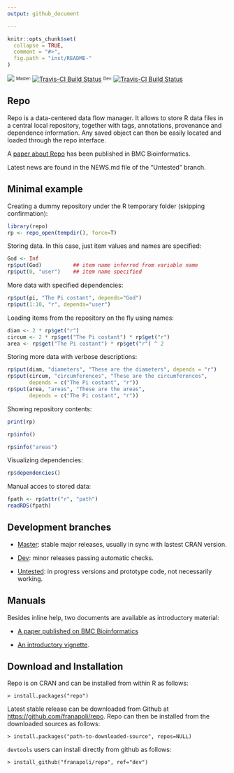 ```yaml
---
output: github_document

---
```


<!-- README.md is generated from README.Rmd. Please edit that file -->

```r
knitr::opts_chunk$set(
  collapse = TRUE,
  comment = "#>",
  fig.path = "inst/README-"
)
```
[![](http://www.r-pkg.org/badges/version/repo)](https://cran.r-project.org/package=repo) <sup><sub>Master: </sub></sup>[![Travis-CI Build Status](https://travis-ci.org/franapoli/repo.svg?branch=master)](https://travis-ci.org/franapoli/repo) <sup><sub>Dev: </sub></sup>[![Travis-CI Build Status](https://travis-ci.org/franapoli/repo.svg?branch=dev)](https://travis-ci.org/franapoli/repo)


## Repo

Repo is a data-centered data flow manager. It allows to store R data
files in a central local repository, together with tags, annotations,
provenance and dependence information. Any saved object can then be
easily located and loaded through the repo interface.

A [paper about Repo](http://rdcu.be/pklt) has been published in BMC
Bioinformatics.

Latest news are found in the NEWS.md file of the "Untested" branch.


## Minimal example

Creating a dummy repository under the R temporary folder (skipping
confirmation):

```r
library(repo)
rp <- repo_open(tempdir(), force=T)
```

Storing data. In this case, just item values and names are specified:

```r
God <- Inf
rp$put(God)          ## item name inferred from variable name
rp$put(0, "user")    ## item name specified
```

More data with specified dependencies:

```r
rp$put(pi, "The Pi costant", depends="God")
rp$put(1:10, "r", depends="user")
```

Loading items from the repository on the fly using names:

```r
diam <- 2 * rp$get("r")
circum <- 2 * rp$get("The Pi costant") * rp$get("r")
area <- rp$get("The Pi costant") * rp$get("r") ^ 2
```

Storing more data with verbose descriptions:

```r
rp$put(diam, "diameters", "These are the diameters", depends = "r")
rp$put(circum, "circumferences", "These are the circumferences",
       depends = c("The Pi costant", "r"))
rp$put(area, "areas", "These are the areas",
       depends = c("The Pi costant", "r"))
```

Showing repository contents:

```r
print(rp)
```
```r
rp$info()
```
```r
rp$info("areas")
```

Visualizing dependencies:

```r
rp$dependencies()
```

Manual acces to stored data:

```r
fpath <- rp$attr("r", "path")
readRDS(fpath)
```

## Development branches

+ [Master](https://github.com/franapoli/repo/tree/master): stable major
releases, usually in sync with lastest CRAN version.

+ [Dev](https://github.com/franapoli/repo/tree/dev): minor releases
passing automatic checks.

+ [Untested](https://github.com/franapoli/repo/tree/untested): in
progress versions and prototype code, not necessarily working.


## Manuals

Besides inline help, two documents are available as introductory
material:

+ [A paper published on BMC Bioinformatics](http://rdcu.be/pklt)

+ [An introductory
vignette](https://rawgit.com/franapoli/repo/gh-pages/index.html).


## Download and Installation

Repo is on CRAN and can be installed from within R as follows:

    > install.packages("repo")
    
Latest stable release can be downloaded from Github at
[https://github.com/franapoli/repo](https://www.github.com/franapoli/repo/).
Repo can then be installed from the downloaded sources as follows:

    > install.packages("path-to-downloaded-source", repos=NULL)

`devtools` users can install directly from github as follows:

    > install_github("franapoli/repo", ref="dev")


